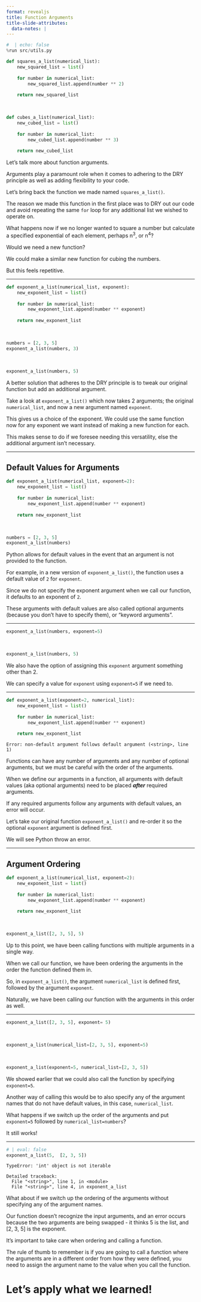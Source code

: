 ```yaml
---
format: revealjs
title: Function Arguments
title-slide-attributes:
  data-notes: |
---
```


```python
#  | echo: false
%run src/utils.py
```


```python
def squares_a_list(numerical_list):
    new_squared_list = list()
    
    for number in numerical_list:
        new_squared_list.append(number ** 2)
    
    return new_squared_list
```

<br>

```python
def cubes_a_list(numerical_list):
    new_cubed_list = list()
    
    for number in numerical_list:
        new_cubed_list.append(number ** 3)
    
    return new_cubed_list
```


:::{.notes} 
Let's talk more about function arguments.

Arguments play a paramount role when it comes to adhering to the DRY principle as well as adding flexibility to your code. 

Let's bring back the function we made named `squares_a_list()`. 

The reason we made this function in the first place was to DRY out our code and avoid repeating the same `for` loop for any additional list we wished to operate on. 

What happens now if we no longer wanted to square a number but calculate a specified exponential of each element, perhaps n<sup>3</sup>, or n<sup>4</sup>?

Would we need a new function? 

We could make a similar new function for cubing the numbers.

But this feels repetitive.
:::

---

```python
def exponent_a_list(numerical_list, exponent):
    new_exponent_list = list()
    
    for number in numerical_list:
        new_exponent_list.append(number ** exponent)
    
    return new_exponent_list
```

<br>

```python
numbers = [2, 3, 5]
exponent_a_list(numbers, 3)
```

<br>

```python
exponent_a_list(numbers, 5)
```


:::{.notes} 
A better solution that adheres to the DRY principle is to tweak our original function but add an additional argument.   

Take a look at `exponent_a_list()` which now takes 2 arguments; the original `numerical_list`, and now a new argument named `exponent`. 

This gives us a choice of the exponent. We could use the same function now for any exponent we want instead of making a new function for each. 

This makes sense to do if we foresee needing this versatility, else the additional argument isn't necessary.
:::

---

## Default Values for Arguments

```python
def exponent_a_list(numerical_list, exponent=2):
    new_exponent_list = list()
    
    for number in numerical_list:
        new_exponent_list.append(number ** exponent)
    
    return new_exponent_list
```

<br>

```python
numbers = [2, 3, 5]
exponent_a_list(numbers)
```


:::{.notes}
Python allows for default values in the event that an argument is not provided to the function.        

For example, in a new version of `exponent_a_list()`, the function uses a default value of `2` for `exponent`. 

Since we do not specify the exponent argument when we call our function, it defaults to an exponent of `2`.

These arguments with default values are also called optional arguments (because you don't have to specify them), or "keyword arguments".
:::

---

```python
exponent_a_list(numbers, exponent=5)
```

<br>

```python
exponent_a_list(numbers, 5)
```


:::{.notes} 
We also have the option of assigning this `exponent` argument something other than 2.  

We can specify a value for `exponent` using `exponent=5` if we need to.
:::

---

```python
def exponent_a_list(exponent=2, numerical_list):
    new_exponent_list = list()
    
    for number in numerical_list:
        new_exponent_list.append(number ** exponent)
    
    return new_exponent_list
```

```out
Error: non-default argument follows default argument (<string>, line 1)
```


:::{.notes} 
Functions can have any number of arguments and any number of optional arguments, but we must be careful with the order of the arguments.

When we define our arguments in a function, all arguments with default values (aka optional arguments) need to be placed ***after*** required arguments. 

If any required arguments follow any arguments with default values, an error will occur.     

Let's take our original function `exponent_a_list()` and re-order it so the optional `exponent` argument is defined first. 

We will see Python throw an error.
:::

---

## Argument Ordering

```python
def exponent_a_list(numerical_list, exponent=2):
    new_exponent_list = list()
    
    for number in numerical_list:
        new_exponent_list.append(number ** exponent)
    
    return new_exponent_list
```

<br>

```python
exponent_a_list([2, 3, 5], 5)
```


:::{.notes} 
Up to this point, we have been calling functions with multiple arguments in a single way.

When we call our function, we have been ordering the arguments in the order the function defined them in. 

So, in `exponent_a_list()`, the argument `numerical_list` is defined first, followed by the argument `exponent`.

Naturally, we have been calling our function with the arguments in this order as well.
:::

---

```python
exponent_a_list([2, 3, 5], exponent= 5)
```

<br>

```python
exponent_a_list(numerical_list=[2, 3, 5], exponent=5)
```

<br>

```python
exponent_a_list(exponent=5, numerical_list=[2, 3, 5])
```


:::{.notes} 
We showed earlier that we could also call the function by specifying `exponent=5`.

Another way of calling this would be to also specify any of the argument names that do not have default values, in this case, `numerical_list`.

What happens if we switch up the order of the arguments and put `exponent=5` followed by `numerical_list=numbers`? 

It still works!
:::

---

```python
# | eval: false
exponent_a_list(5,  [2, 3, 5])
```

```out
TypeError: 'int' object is not iterable

Detailed traceback: 
  File "<string>", line 1, in <module>
  File "<string>", line 4, in exponent_a_list
```


:::{.notes}
What about if we switch up the ordering of the arguments without specifying any of the argument names.

Our function doesn’t recognize the input arguments, and an error occurs because the two arguments are being swapped - it thinks 5 is the list, and [2, 3, 5] is the exponent. 

It's important to take care when ordering and calling a function.

The rule of thumb to remember is if you are going to call a function where the arguments are in a different order from how they were defined, you need to assign the argument name to the value when you call the function. 
:::


# Let’s apply what we learned!